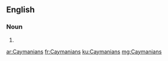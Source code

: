 ==English==

===Noun===
{{head|en|plural}}

# {{plural of|Caymanian|lang=en|nocat=1}}

[[ar:Caymanians]]
[[fr:Caymanians]]
[[ku:Caymanians]]
[[mg:Caymanians]]